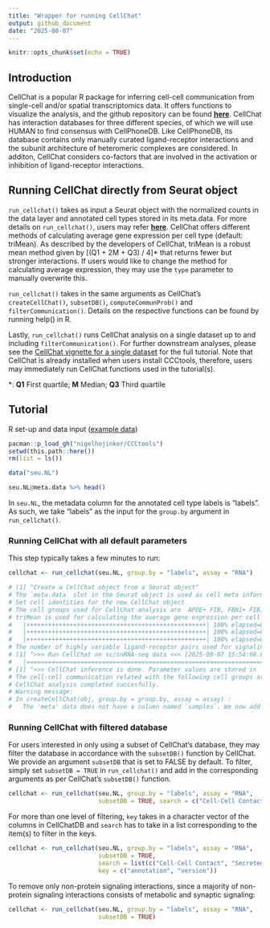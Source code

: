 ```yaml
---
title: "Wrapper for running CellChat"
output: github_document
date: "2025-08-07"
---
```


```r
knitr::opts_chunk$set(echo = TRUE)
```

## Introduction

CellChat is a popular R package for inferring cell-cell communication from single-cell and/or spatial transcriptomics data. It offers functions to visualize the analysis, and the github repository can be found [**here**](https://github.com/jinworks/CellChat). CellChat has interaction databases for three different species, of which we will use HUMAN to find consensus with CellPhoneDB. Like CellPhoneDB, its database contains only manually curated ligand-receptor interactions and the subunit architecture of heteromeric complexes are considered. In additon, CellChat considers co-factors that are involved in the activation or inhibition of ligand-receptor interactions. 

## Running CellChat directly from Seurat object

`run_cellchat()` takes as input a Seurat object with the normalized counts in the data layer and annotated cell types stored in its meta.data. For more details on `run_cellchat()`, users may refer [**here**](../R/run_cellchat.R). CellChat offers different methods of calculating average gene expression per cell type (default: triMean). As described by the developers of CellChat, triMean is a robust mean method given by [(Q1 + 2M + Q3) / 4]* that returns fewer but stronger interactions. If users would like to change the method for calculating average expression, they may use the `type` parameter to manually overwrite this. 

`run_cellchat()` takes in the same arguments as CellChat's `createCellChat()`, `subsetDB()`, `computeCommunProb()` and `filterCommunication()`. Details on the respective functions can be found by running help(<package_name>) in R. 

Lastly, `run_cellchat()` runs CellChat analysis on a single dataset up to and including `filterCommunication()`. For further downstream analyses, please see the [CellChat vignette for a single dataset](https://htmlpreview.github.io/?https://github.com/jinworks/CellChat/blob/master/tutorial/CellChat-vignette.html) for the full tutorial. Note that CellChat is already installed when users install CCCtools, therefore, users may immediately run CellChat functions used in the tutorial(s). 

*: 
**Q1** First quartile; **M** Median; **Q3** Third quartile

## Tutorial

R set-up and data input ([example data](../demo_data.md))

```r
pacman::p_load_gh("nigelhojinker/CCCtools")
setwd(this.path::here())
rm(list = ls())

data("seu.NL")

seu.NL@meta.data %>% head()
```

In `seu.NL`, the metadata column for the annotated cell type labels is "labels". As such, we take "labels" as the input for the `group.by` argument in `run_cellchat()`.

### Running CellChat with all default parameters

This step typically takes a few minutes to run:

```r
cellchat <- run_cellchat(seu.NL, group.by = "labels", assay = "RNA")

# [1] "Create a CellChat object from a Seurat object"
# The `meta.data` slot in the Seurat object is used as cell meta information 
# Set cell identities for the new CellChat object 
# The cell groups used for CellChat analysis are  APOE+ FIB, FBN1+ FIB, COL11A1+ FIB, Inflam. FIB, cDC1, cDC2, LC, Inflam. DC, TC, Inflam. TC, CD40LG+ TC, NKT 
# triMean is used for calculating the average gene expression per cell group. 
#   |++++++++++++++++++++++++++++++++++++++++++++++++++| 100% elapsed=00s  
#   |++++++++++++++++++++++++++++++++++++++++++++++++++| 100% elapsed=00s  
#   |++++++++++++++++++++++++++++++++++++++++++++++++++| 100% elapsed=00s  
# The number of highly variable ligand-receptor pairs used for signaling inference is 440 
# [1] ">>> Run CellChat on sc/snRNA-seq data <<< [2025-08-07 15:54:08.823879]"
#   |=======================================================================================================| 100%
# [1] ">>> CellChat inference is done. Parameter values are stored in `object@options$parameter` <<< [2025-08-07 15:57:07.573151]"
# The cell-cell communication related with the following cell groups are excluded due to the few number of cells:  cDC1, Inflam. DC ! 	37.6% interactions are removed!
# CellChat analysis completed succesfully.
# Warning message:
# In createCellChat(obj, group.by = group.by, assay = assay) :
#   The 'meta' data does not have a column named `samples`. We now add this column and all cells are assumed to belong to `sample1`! 
```

### Running CellChat with filtered database

For users interested in only using a subset of CellChat's database, they may filter the database in accordance with the `subsetDB()` function by CellChat. We provide an argument `subsetDB` that is set to FALSE by default. To filter, simply set `subsetDB = TRUE` in `run_cellchat()` and add in the corresponding arguments as per CellChat's `subsetDB()` function.

```r
cellchat <- run_cellchat(seu.NL, group.by = "labels", assay = "RNA",
                         subsetDB = TRUE, search = c("Cell-Cell Contact"), key = c("annotation"))
```

For more than one level of filtering, `key` takes in a character vector of the columns in CellChatDB and `search` has to take in a list corresponding to the item(s) to filter in the keys.

```r
cellchat <- run_cellchat(seu.NL, group.by = "labels", assay = "RNA",
                         subsetDB = TRUE, 
                         search = list(c("Cell-Cell Contact", "Secreted Signaling"), c("CellChatDB v1")),
                         key = c("annotation", "version"))
```

To remove only non-protein signaling interactions, since a majority of non-protein signaling interactions consists of metabolic and synaptic signaling:

```r
cellchat <- run_cellchat(seu.NL, group.by = "labels", assay = "RNA",
                         subsetDB = TRUE)
```


